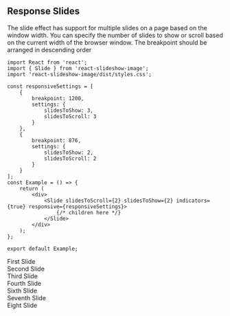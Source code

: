 
<Meta title="Examples/Responsive" component={Slide} />

## Response Slides

The slide effect has support for multiple slides on a page based on the window width.
You can specify the number of slides to show or scroll based on the current width of the browser window.
The breakpoint should be arranged in descending order

```tsx
import React from 'react';
import { Slide } from 'react-slideshow-image';
import 'react-slideshow-image/dist/styles.css';

const responsiveSettings = [
    {
        breakpoint: 1200,
        settings: {
            slidesToShow: 3,
            slidesToScroll: 3
        }
    },
    {
        breakpoint: 876,
        settings: {
            slidesToShow: 2,
            slidesToScroll: 2
        }
    }
];
const Example = () => {
    return (
        <div>
            <Slide slidesToScroll={2} slidesToShow={2} indicators={true} responsive={responsiveSettings}>
                {/* children here */}
            </Slide>
        </div>
    );
};

export default Example;
```

<Canvas>
    <Slide slidesToScroll={1} slidesToShow={1} indicators={true} autoplay={false} responsive={[
        {
            breakpoint: 1024,
            settings: {
                slidesToShow: 3,
                slidesToScroll: 3
            }
        },
        {
            breakpoint: 876,
            settings: {
                slidesToShow: 2,
                slidesToScroll: 2
            }
        }
    ]}>
        <div style={{textAlign: 'center', background: 'red', padding: '200px 0', fontSize: '30px'}}>First Slide</div>
        <div style={{textAlign: 'center', background: 'orange', padding: '200px 0', fontSize: '30px'}}>Second Slide</div>
        <div style={{textAlign: 'center', background: 'yellow', padding: '200px 0', fontSize: '30px'}}>Third Slide</div>
        <div style={{textAlign: 'center', background: 'green', padding: '200px 0', fontSize: '30px'}}>Fourth Slide</div>
        <div style={{textAlign: 'center', background: 'blue', padding: '200px 0', fontSize: '30px'}}>Sixth Slide</div>
        <div style={{textAlign: 'center', background: 'indigo', padding: '200px 0', fontSize: '30px'}}>Seventh Slide</div>
        <div style={{textAlign: 'center', background: 'violet', padding: '200px 0', fontSize: '30px'}}>Eight Slide</div>
    </Slide>
</Canvas>

